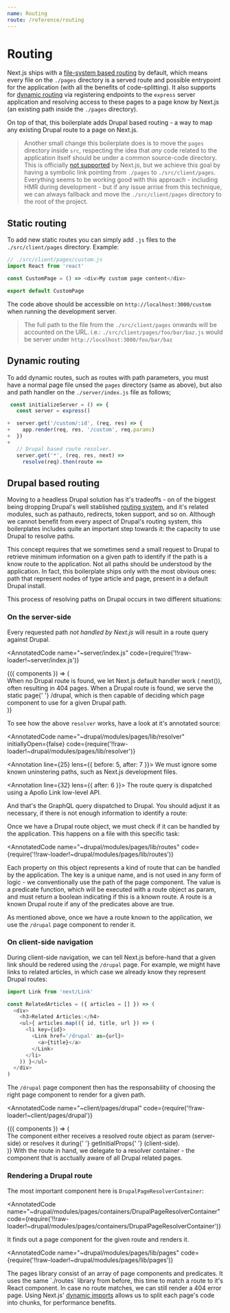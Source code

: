 ```yaml
---
name: Routing
route: /reference/routing
---
```



# Routing

Next.js ships with a [file-system based routing](https://github.com/zeit/next.js/#routing) by default, which means every file on the `./pages` directory is a served route and possible entrypoint for the application (with all the benefits of code-splitting). It also supports for [dynamic routing](https://github.com/zeit/next.js/#custom-server-and-routing) via registering endpoints to the `express` server application and resolving access to these pages to a page know by Next.js (an existing path inside the `./pages` directory).

On top of that, this boilerplate adds Drupal based routing - a way to map any existing Drupal route to a page on Next.js.

> Another small change this boilerplate does is to move the `pages` directory inside `src`, respecting the idea that _any_ code related to the application itself should be under a common source-code directory. This is officially [not supported](https://github.com/zeit/next.js/issues/4789) by Next.js, but we achieve this goal by having a symbolic link pointing from `./pages` to `./src/client/pages`. Everything seems to be working good with this approach - including HMR during development - but if any issue arrise from this technique, we can always fallback and move the `./src/client/pages` directory to the root of the project.

## Static routing

To add new static routes you can simply add `.js` files to the `./src/client/pages` directory. Example:

```js
// ./src/client/pages/custom.js
import React from 'react'

const CustomPage = () => <div>My custom page content</div>

export default CustomPage
```

The code above should be accessible on `http://localhost:3000/custom` when running the development server.

> The full path to the file from the `./src/client/pages` onwards will be accounted on the URL. i.e.: `./src/client/pages/foo/bar/baz.js` would be server under `http://localhost:3000/foo/bar/baz`

## Dynamic routing

To add dynamic routes, such as routes with path parameters, you must have a normal page file unsed the `pages` directory (same as above), but also and path handler on the `./server/index.js` file as follows;

```js
 const initializeServer = () => {
   const server = express()

+  server.get('/custom/:id', (req, res) => {
+    app.render(req, res, '/custom', req.params)
+  })
+
   // Drupal based route resolver.
   server.get('*', (req, res, next) =>
     resolve(req).then(route =>

```

## Drupal based routing

Moving to a headless Drupal solution has it's tradeoffs - on of the biggest being dropping Drupal's well stablished [routing system](https://www.drupal.org/docs/8/api/routing-system), and it's related modules, such as pathauto, redirects, token support, and so on. Although we cannot benefit from every aspect of Drupal's routing system, this boilerplates includes quite an important step towards it: the capacity to use Drupal to resolve paths.

This concept requires that we sometimes send a small request to Drupal to retrieve minimum information on a given path to identify if the path is a know route to the application. Not all paths should be understood by the application. In fact, this boilerplate ships only with the most obvious ones: path that represent nodes of type article and page, present in a default Drupal install.

This process of resolving paths on Drupal occurs in two different situations:

### On the server-side

Every requested path _not handled by Next.js_ will result in a route query against Drupal.

<AnnotatedCode
  name="~server/index.js"
  code={require('!!raw-loader!~server/index.js')}
>
  <Annotation line={5} />
  <Annotation line={14} to={19}>
    {({ components }) => (
      <div>
        When no Drupal route is found, we let Next.js default handler work (
        <components.inlineCode>next()</components.inlineCode>), often resulting
        in 404 pages. When a Drupal route is found, we serve the static page{' '}
        <components.inlineCode>/drupal</components.inlineCode>, which is then
        capable of deciding which page component to use for a given Drupal path.
      </div>
    )}
  </Annotation>
</AnnotatedCode>

To see how the above `resolver` works, have a look at it's annotated source:

<AnnotatedCode
  name="~drupal/modules/pages/lib/resolver"
  initiallyOpen={false}
  code={require('!!raw-loader!~drupal/modules/pages/lib/resolver')}
>
  <Annotation line={25} lens={{ before: 5, after: 7 }}>
    We must ignore some known uninstering paths, such as Next.js development files.
  </Annotation>

  <Annotation line={32} lens={{ after: 6 }}>
    The route query is dispatched using a Apollo Link low-level API.
  </Annotation>
</AnnotatedCode>

And that's the GraphQL query dispatched to Drupal. You should adjust it as necessary, if there is not enough information to identify a route:

<div>
  <AnnotatedCode
    expanded
    initiallyOpen={false}
    name="~drupal/modules/pages/lib/route-query.gql"
    code={require('!!raw-loader!~drupal/modules/pages/lib/route-query.gql')}
  />
</div>

Once we have a Drupal route object, we must check if it can be handled by the application. This happens on a file with this specific task:

<AnnotatedCode
  name="~drupal/modules/pages/lib/routes"
  code={require('!!raw-loader!~drupal/modules/pages/lib/routes')}
>
  <Annotation line={26} to={29}>
    Each property on this object represents a kind of route that can be handled by the application. The key is a unique name, and is not used in any form of logic - we conventionally use the path of the page component. The value is a predicate function, which will be executed with a route object as param, and must return a boolean indicating if this is a known route.
  </Annotation>

  <Annotation line={38}>
    A route is a known Drupal route if any of the predicates above are true.
  </Annotation>
</AnnotatedCode>

As mentioned above, once we have a route known to the application, we use the `/drupal` page component to render it.

### On client-side navigation

During client-side navigation, we can tell Next.js before-hand that a given link should be redered using the `/drupal` page. For example, we might have links to related articles, in which case we already know they represent Drupal routes:

```js
import Link from 'next/Link'

const RelatedArticles = ({ articles = [] }) => (
  <div>
    <h3>Related Articles:</h4>
    <ul>{ articles.map(({ id, title, url }) => (
      <li key={id}>
        <Link href='/drupal' as={url}>
          <a>{title}</a>
        </Link>
      </li>
    )) }</ul>
  </div>
)
```

The `/drupal` page component then has the responsability of choosing the right page component to render for a given path.

<AnnotatedCode
  name="~client/pages/drupal"
  code={require('!!raw-loader!~client/pages/drupal')}
>
  <Annotation step="resolve" line={4} />
  <Annotation step="resolve" line={12} to={15}>
    {({ components }) => (
      <div>
        The component either receives a resolved route object as param
        (server-side) or resolves it during{' '}
        <components.inlineCode>getInitialProps</components.inlineCode>{' '}
        (client-side).
      </div>
    )}
  </Annotation>

  <Annotation step="render" line={5} />
  <Annotation step="render" line={18}>
    With the route in hand, we delegate to a resolver container - the component that is acctually aware of all Drupal related pages.
  </Annotation>
</AnnotatedCode>

### Rendering a Drupal route

The most important component here is `DrupalPageResolverContainer`:

<AnnotatedCode
  name="~drupal/modules/pages/containers/DrupalPageResolverContainer"
  code={require('!!raw-loader!~drupal/modules/pages/containers/DrupalPageResolverContainer')}
>
  <Annotation line={4} />

  <Annotation line={7} to={9}>
    It finds out a page component for the given route and renders it.
  </Annotation>
</AnnotatedCode>

<AnnotatedCode
  name="~drupal/modules/pages/lib/pages"
  code={require('!!raw-loader!~drupal/modules/pages/lib/pages')}
>
  <Annotation step="pages" line={7} />
  <Annotation step="pages" line={9} to={10} />
  <Annotation step="pages" line={7} to={9}>
    The pages library consist of an array of page components and predicates. It
    uses the same `./routes` library from before, this time to match a route to
    it's React component. In case no route matches, we can still render a 404
    error page.
  </Annotation>

  <Annotation step="chunks" line={5} />
  <Annotation step="chunks" line={9} to={10}>
    Using Next.js' <a href="https://github.com/zeit/next.js/#dynamic-import">dynamic imports</a> allows us to split each page's code into chunks, for performance benefits.
  </Annotation>
</AnnotatedCode>
